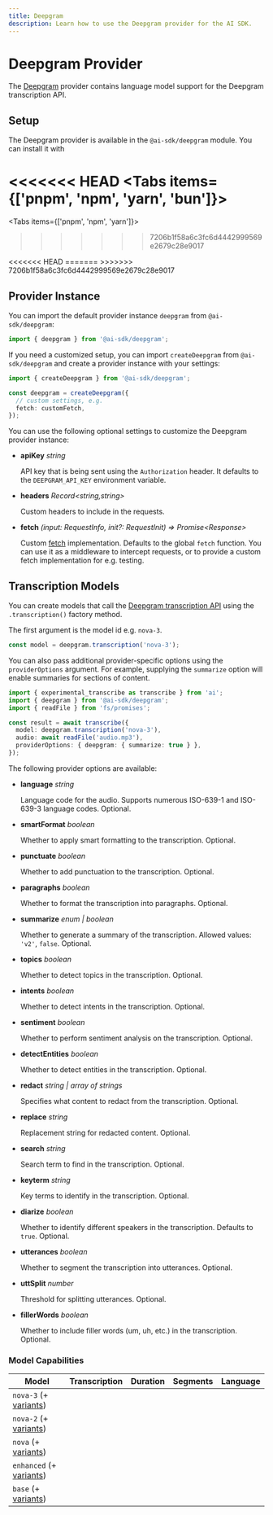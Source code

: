 ```yaml
---
title: Deepgram
description: Learn how to use the Deepgram provider for the AI SDK.
---
```


# Deepgram Provider

The [Deepgram](https://deepgram.com/) provider contains language model support for the Deepgram transcription API.

## Setup

The Deepgram provider is available in the `@ai-sdk/deepgram` module. You can install it with

<<<<<<< HEAD
<Tabs items={['pnpm', 'npm', 'yarn', 'bun']}>
=======
<Tabs items={['pnpm', 'npm', 'yarn']}>
>>>>>>> 7206b1f58a6c3fc6d4442999569e2679c28e9017
  <Tab>
    <Snippet text="pnpm add @ai-sdk/deepgram" dark />
  </Tab>
  <Tab>
    <Snippet text="npm install @ai-sdk/deepgram" dark />
  </Tab>
  <Tab>
    <Snippet text="yarn add @ai-sdk/deepgram" dark />
  </Tab>
<<<<<<< HEAD

  <Tab>
    <Snippet text="bun add @ai-sdk/deepgram" dark />
  </Tab>
=======
>>>>>>> 7206b1f58a6c3fc6d4442999569e2679c28e9017
</Tabs>

## Provider Instance

You can import the default provider instance `deepgram` from `@ai-sdk/deepgram`:

```ts
import { deepgram } from '@ai-sdk/deepgram';
```

If you need a customized setup, you can import `createDeepgram` from `@ai-sdk/deepgram` and create a provider instance with your settings:

```ts
import { createDeepgram } from '@ai-sdk/deepgram';

const deepgram = createDeepgram({
  // custom settings, e.g.
  fetch: customFetch,
});
```

You can use the following optional settings to customize the Deepgram provider instance:

- **apiKey** _string_

  API key that is being sent using the `Authorization` header.
  It defaults to the `DEEPGRAM_API_KEY` environment variable.

- **headers** _Record&lt;string,string&gt;_

  Custom headers to include in the requests.

- **fetch** _(input: RequestInfo, init?: RequestInit) => Promise&lt;Response&gt;_

  Custom [fetch](https://developer.mozilla.org/en-US/docs/Web/API/fetch) implementation.
  Defaults to the global `fetch` function.
  You can use it as a middleware to intercept requests,
  or to provide a custom fetch implementation for e.g. testing.

## Transcription Models

You can create models that call the [Deepgram transcription API](https://developers.deepgram.com/docs/pre-recorded-audio)
using the `.transcription()` factory method.

The first argument is the model id e.g. `nova-3`.

```ts
const model = deepgram.transcription('nova-3');
```

You can also pass additional provider-specific options using the `providerOptions` argument. For example, supplying the `summarize` option will enable summaries for sections of content.

```ts highlight="6"
import { experimental_transcribe as transcribe } from 'ai';
import { deepgram } from '@ai-sdk/deepgram';
import { readFile } from 'fs/promises';

const result = await transcribe({
  model: deepgram.transcription('nova-3'),
  audio: await readFile('audio.mp3'),
  providerOptions: { deepgram: { summarize: true } },
});
```

The following provider options are available:

- **language** _string_

  Language code for the audio.
  Supports numerous ISO-639-1 and ISO-639-3 language codes.
  Optional.

- **smartFormat** _boolean_

  Whether to apply smart formatting to the transcription.
  Optional.

- **punctuate** _boolean_

  Whether to add punctuation to the transcription.
  Optional.

- **paragraphs** _boolean_

  Whether to format the transcription into paragraphs.
  Optional.

- **summarize** _enum | boolean_

  Whether to generate a summary of the transcription.
  Allowed values: `'v2'`, `false`.
  Optional.

- **topics** _boolean_

  Whether to detect topics in the transcription.
  Optional.

- **intents** _boolean_

  Whether to detect intents in the transcription.
  Optional.

- **sentiment** _boolean_

  Whether to perform sentiment analysis on the transcription.
  Optional.

- **detectEntities** _boolean_

  Whether to detect entities in the transcription.
  Optional.

- **redact** _string | array of strings_

  Specifies what content to redact from the transcription.
  Optional.

- **replace** _string_

  Replacement string for redacted content.
  Optional.

- **search** _string_

  Search term to find in the transcription.
  Optional.

- **keyterm** _string_

  Key terms to identify in the transcription.
  Optional.

- **diarize** _boolean_

  Whether to identify different speakers in the transcription.
  Defaults to `true`.
  Optional.

- **utterances** _boolean_

  Whether to segment the transcription into utterances.
  Optional.

- **uttSplit** _number_

  Threshold for splitting utterances.
  Optional.

- **fillerWords** _boolean_

  Whether to include filler words (um, uh, etc.) in the transcription.
  Optional.

### Model Capabilities

| Model                                                                                              | Transcription       | Duration            | Segments            | Language            |
| -------------------------------------------------------------------------------------------------- | ------------------- | ------------------- | ------------------- | ------------------- |
| `nova-3` (+ [variants](https://developers.deepgram.com/docs/models-languages-overview#nova-3))     | <Check size={18} /> | <Check size={18} /> | <Check size={18} /> | <Cross size={18} /> |
| `nova-2` (+ [variants](https://developers.deepgram.com/docs/models-languages-overview#nova-2))     | <Check size={18} /> | <Check size={18} /> | <Check size={18} /> | <Cross size={18} /> |
| `nova` (+ [variants](https://developers.deepgram.com/docs/models-languages-overview#nova))         | <Check size={18} /> | <Check size={18} /> | <Check size={18} /> | <Cross size={18} /> |
| `enhanced` (+ [variants](https://developers.deepgram.com/docs/models-languages-overview#enhanced)) | <Check size={18} /> | <Check size={18} /> | <Check size={18} /> | <Cross size={18} /> |
| `base` (+ [variants](https://developers.deepgram.com/docs/models-languages-overview#base))         | <Check size={18} /> | <Check size={18} /> | <Check size={18} /> | <Cross size={18} /> |
